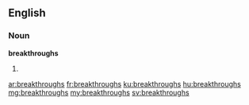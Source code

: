 ==English==

===Noun===
'''breakthroughs'''

# {{plural of|breakthrough}}

[[ar:breakthroughs]]
[[fr:breakthroughs]]
[[ku:breakthroughs]]
[[hu:breakthroughs]]
[[mg:breakthroughs]]
[[my:breakthroughs]]
[[sv:breakthroughs]]